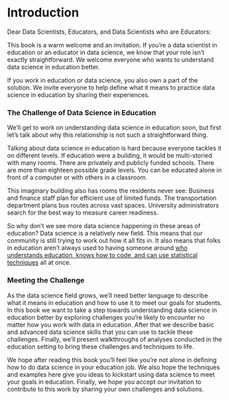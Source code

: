 # Introduction

Dear Data Scientists, Educators, and Data Scientists who are Educators:

This book is a warm welcome and an invitation. If you're a data scientist in
education or an educator in data science, we know that your role isn't exactly
straightforward. We welcome everyone who wants to understand data science in
education better.

If you work in education or data science, you also own a part of the solution.
We invite everyone to help define what it means to practice data science in
education by sharing their experiences.

### The Challenge of Data Science in Education

We'll get to work on understanding data science in education soon, but first
let's talk about why this relationship is not such a straightforward thing.

Talking about data science in education is hard because everyone tackles it on
different levels. If education were a building, it would be multi-storied with
many rooms. There are privately and publicly funded schools. There are more than
eighteen possible grade levels. You can be educated alone in front of a computer
or with others in a classroom.

This imaginary building also has rooms the residents never see: Business and
finance staff plan for efficient use of limited funds. The transportation
department plans bus routes across vast spaces. University administrators search
for the best way to measure career readiness.

So why don't we see more data science happening in these areas of education?
Data science is a relatively new field. This means that our community is still
trying to work out how it all fits in. It also means that folks in education
aren't always used to having someone around [who understands education, knows
how to code, and can use statistical
techniques](http://drewconway.com/zia/2013/3/26/the-data-science-venn-diagram)
all at once.

### Meeting the Challenge

As the data science field grows, we'll need better language to describe what it
means in education and how to use it to meet our goals for students. In this
book we want to take a step towards understanding data science in education
better by exploring challenges you're likely to encounter no matter how you work
with data in education. After that we describe basic and advanced data science
skills that you can use to tackle these challenges. Finally, we'll present
walkthroughs of analyses conducted in the education setting to bring these
challenges and techniques to life.

We hope after reading this book you'll feel like you're not alone in defining
how to do data science in your education job. We also hope the techniques and
examples here give you ideas to kickstart using data science to meet your goals
in education. Finally, we hope you accept our invitation to contribute to this
work by sharing your own challenges and solutions.